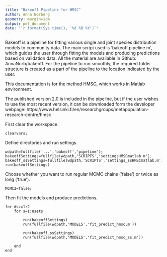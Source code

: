 ```yaml
---
title: "Bakeoff Pipeline for HMSC"
author: Anna Norberg
geometry: margin=1cm
output: pdf_document
date: "`r format(Sys.time(), '%d %B %Y')`"
---
```


\fontsize{11}{14}
\selectfont

Bakeoff is a pipeline for fitting various single and joint species distribution models to community data.
The main script used is 'bakeoff.pipeline.m', which guides the user through fitting the models and producing predictions 
based on validation data. All the material are available in Github: AnnaNorb/bakeoff. For the pipeline to run smoothly, 
the required folder structure is created as a part of the pipeline to the location indicated by the user. 

This documentation is for the method HMSC, which works in Matlab environment.

The published version 2.0 is included in the pipeline, but if the user wishes to use the most recent version,
it can be downloaded form the developer webpage: https://www.helsinki.fi/en/researchgroups/metapopulation-research-centre/hmsc

First clear the workspace.
```
clearvars;
```

Define directories and run settings.
```
wdpath=fullfile('...','bakeoff','pipeline');
bakeoffSettings=fullfile(wdpath,'SCRIPTS','settingsHMSCmatlab.m');
bakeoff_ssSettings=fullfile(wdpath,'SCRIPTS','settings_ssHMSCmatlab.m');
run(bakeoffSettings)
```

Choose whether you want to run regular MCMC chains ('false') or twice as long ('true').
```
MCMC2=false;
```
Then fit the models and produce predictions.
```
for dsz=1:2
    for s=1:nsets

        run(bakeoffSettings)
        run(fullfile(wdpath,'MODELS','fit_predict_hmsc.m'))    

        run(bakeoff_ssSettings)
        run(fullfile(wdpath,'MODELS','fit_predict_hmsc_ss.m'))

    end
end
```



